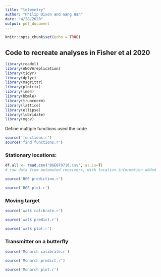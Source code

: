 ---
title: "telemetry"
author: "Philip Dixon and Gang Han"
date: "4/28/2020"
output: pdf_document
---

```{r setup, include=FALSE}
knitr::opts_chunk$set(echo = TRUE)
```

## Code to recreate analyses in Fisher et al 2020

```{r libraries, include=FALSE}
library(readxl)
library(ANOVAreplication)
library(tidyr)
library(dplyr)
library(magrittr)
library(plotrix)
library(lme4)
library(bbmle)
library(truncnorm)
library(lattice)
library(ellipse)
library(lubridate)
library(mgcv)
```

Define multiple functions used the code
```{r functions}
source('functions.r')
source('find functions.r')
```

### Stationary locations: 
```{r read stationary}
df.all <- read.csv('BGE070718.csv', as.is=T)
# raw data from automated receivers, with location information added
```

```{r predict stationary, cache=TRUE}
source('BGE prediction.r')
```

```{r plot stationary}
source('BGE plot.r')
```

### Moving target
```{r read and calibrate for walk}
source('walk calibrate.r')
```

```{r predict walk, cache=TRUE}
source('walk predict.r')
```

```{r plot walk}
source('walk plot.r')
```

### Transmitter on a butterfly
```{r calibrate Monarch}
source('Monarch calibrate.r')
```

```{r predict Monarch, cache=TRUE}
source('Monarch predict.r')
```

```{r plot Monarch, cache=TRUE}
source('Monarch plot.r')
```

